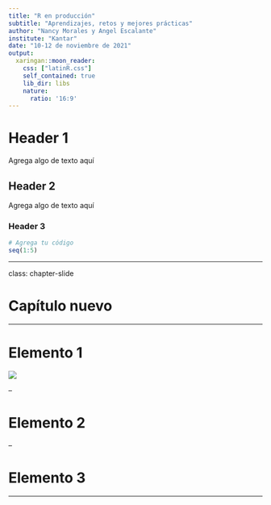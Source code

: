 ```yaml
---
title: "R en producción"
subtitle: "Aprendizajes, retos y mejores prácticas"
author: "Nancy Morales y Angel Escalante"
institute: "Kantar"
date: "10-12 de noviembre de 2021"
output:
  xaringan::moon_reader:
    css: ["latinR.css"]
    self_contained: true
    lib_dir: libs
    nature:
      ratio: '16:9'
---
```


# Header 1

Agrega algo de texto aquí

## Header 2

Agrega algo de texto aquí

### Header 3

```r
# Agrega tu código
seq(1:5)
```
---

class: chapter-slide

# Capítulo nuevo

---


# Elemento 1

<img src="LatinR_LOGOS-21.png">

--

# Elemento 2

--

# Elemento 3



---

